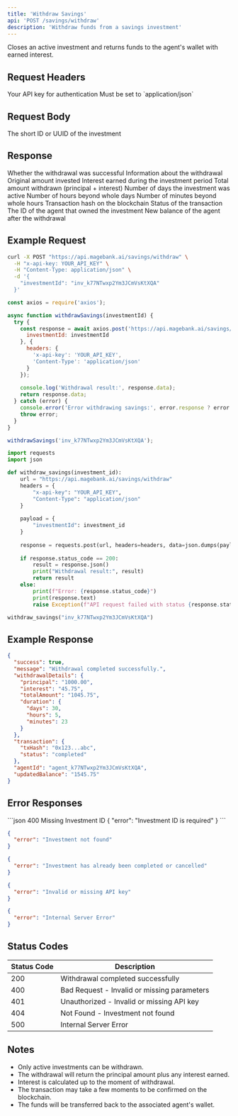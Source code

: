```yaml
---
title: 'Withdraw Savings'
api: 'POST /savings/withdraw'
description: 'Withdraw funds from a savings investment'
---
```


Closes an active investment and returns funds to the agent's wallet with earned interest.

## Request Headers

<ParamField header="x-api-key" type="string" required>
  Your API key for authentication
</ParamField>

<ParamField header="Content-Type" type="string" required>
  Must be set to `application/json`
</ParamField>

## Request Body

<ParamField body="investmentId" type="string" required>
  The short ID or UUID of the investment
</ParamField>

## Response

<ResponseField name="success" type="boolean">
  Whether the withdrawal was successful
</ResponseField>

<ResponseField name="message" type="string">
  Information about the withdrawal
</ResponseField>

<ResponseField name="withdrawalDetails" type="object">
  <Expandable title="properties">
    <ResponseField name="principal" type="string">
      Original amount invested
    </ResponseField>
    <ResponseField name="interest" type="string">
      Interest earned during the investment period
    </ResponseField>
    <ResponseField name="totalAmount" type="string">
      Total amount withdrawn (principal + interest)
    </ResponseField>
    <ResponseField name="duration" type="object">
      <Expandable title="properties">
        <ResponseField name="days" type="number">
          Number of days the investment was active
        </ResponseField>
        <ResponseField name="hours" type="number">
          Number of hours beyond whole days
        </ResponseField>
        <ResponseField name="minutes" type="number">
          Number of minutes beyond whole hours
        </ResponseField>
      </Expandable>
    </ResponseField>
  </Expandable>
</ResponseField>

<ResponseField name="transaction" type="object">
  <Expandable title="properties">
    <ResponseField name="txHash" type="string">
      Transaction hash on the blockchain
    </ResponseField>
    <ResponseField name="status" type="string">
      Status of the transaction
    </ResponseField>
  </Expandable>
</ResponseField>

<ResponseField name="agentId" type="string">
  The ID of the agent that owned the investment
</ResponseField>

<ResponseField name="updatedBalance" type="string">
  New balance of the agent after the withdrawal
</ResponseField>

## Example Request

<CodeGroup>

```bash cURL
curl -X POST "https://api.magebank.ai/savings/withdraw" \
  -H "x-api-key: YOUR_API_KEY" \
  -H "Content-Type: application/json" \
  -d '{
    "investmentId": "inv_k77NTwxp2Ym3JCmVsKtXQA"
  }'
```

```javascript Node.js
const axios = require('axios');

async function withdrawSavings(investmentId) {
  try {
    const response = await axios.post('https://api.magebank.ai/savings/withdraw', {
      investmentId: investmentId
    }, {
      headers: {
        'x-api-key': 'YOUR_API_KEY',
        'Content-Type': 'application/json'
      }
    });
    
    console.log('Withdrawal result:', response.data);
    return response.data;
  } catch (error) {
    console.error('Error withdrawing savings:', error.response ? error.response.data : error.message);
    throw error;
  }
}

withdrawSavings('inv_k77NTwxp2Ym3JCmVsKtXQA');
```

```python Python
import requests
import json

def withdraw_savings(investment_id):
    url = "https://api.magebank.ai/savings/withdraw"
    headers = {
        "x-api-key": "YOUR_API_KEY",
        "Content-Type": "application/json"
    }
    
    payload = {
        "investmentId": investment_id
    }
    
    response = requests.post(url, headers=headers, data=json.dumps(payload))
    
    if response.status_code == 200:
        result = response.json()
        print("Withdrawal result:", result)
        return result
    else:
        print(f"Error: {response.status_code}")
        print(response.text)
        raise Exception(f"API request failed with status {response.status_code}")

withdraw_savings("inv_k77NTwxp2Ym3JCmVsKtXQA")
```

</CodeGroup>

## Example Response

```json
{
  "success": true,
  "message": "Withdrawal completed successfully.",
  "withdrawalDetails": {
    "principal": "1000.00",
    "interest": "45.75",
    "totalAmount": "1045.75",
    "duration": {
      "days": 30,
      "hours": 5,
      "minutes": 23
    }
  },
  "transaction": {
    "txHash": "0x123...abc",
    "status": "completed"
  },
  "agentId": "agent_k77NTwxp2Ym3JCmVsKtXQA",
  "updatedBalance": "1545.75"
}
```

## Error Responses

<ResponseExample>
```json 400 Missing Investment ID
{
  "error": "Investment ID is required"
}
```

```json 404 Investment Not Found
{
  "error": "Investment not found"
}
```

```json 400 Already Completed
{
  "error": "Investment has already been completed or cancelled"
}
```

```json 401 Unauthorized
{
  "error": "Invalid or missing API key"
}
```

```json 500 Internal Server Error
{
  "error": "Internal Server Error"
}
```
</ResponseExample>

## Status Codes

| Status Code | Description |
|-------------|-------------|
| 200 | Withdrawal completed successfully |
| 400 | Bad Request - Invalid or missing parameters |
| 401 | Unauthorized - Invalid or missing API key |
| 404 | Not Found - Investment not found |
| 500 | Internal Server Error |

## Notes

- Only active investments can be withdrawn.
- The withdrawal will return the principal amount plus any interest earned.
- Interest is calculated up to the moment of withdrawal.
- The transaction may take a few moments to be confirmed on the blockchain.
- The funds will be transferred back to the associated agent's wallet.